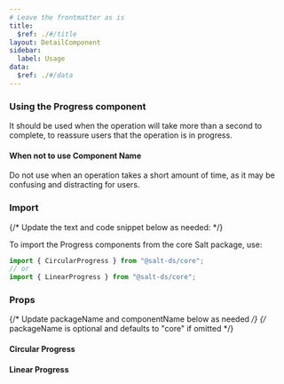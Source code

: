 ```yaml
---
# Leave the frontmatter as is
title:
  $ref: ./#/title
layout: DetailComponent
sidebar:
  label: Usage
data:
  $ref: ./#/data
---
```


### Using the Progress component

It should be used when the operation will take more than a second to complete, to reassure users that the operation is in progress.

#### When not to use Component Name

Do not use when an operation takes a short amount of time, as it may be confusing and distracting for users.

### Import

{/* Update the text and code snippet below as needed: */}

To import the Progress components from the core Salt package, use:

```js
import { CircularProgress } from "@salt-ds/core";
// or
import { LinearProgress } from "@salt-ds/core";
```

### Props

{/* Update packageName and componentName below as needed */}
{/* packageName is optional and defaults to "core" if omitted */}

#### Circular Progress

<PropsTable packageName="core" componentName="CircularProgress" />

#### Linear Progress

<PropsTable packageName="core" componentName="LinearProgress" />
